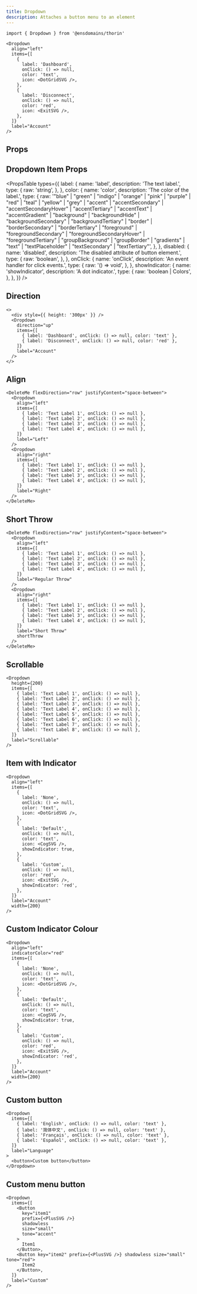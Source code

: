 ```yaml
---
title: Dropdown
description: Attaches a button menu to an element
---
```


```tsx
import { Dropdown } from '@ensdomains/thorin'
```

```tsx live=true  expand=ture minHeight=300px
<Dropdown
  align="left"
  items={[
    {
      label: 'Dashboard',
      onClick: () => null,
      color: 'text',
      icon: <DotGridSVG />,
    },
    {
      label: 'Disconnect',
      onClick: () => null,
      color: 'red',
      icon: <ExitSVG />,
    },
  ]}
  label="Account"
/>
```

## Props

<PropsTable sourceLink={sourceLink} types={types} />

## Dropdown Item Props

<PropsTable
  types={{
    label: {
      name: 'label',
      description: 'The text label.',
      type: {
        raw: 'string',
      },
    },
    color: {
      name: 'color',
      description: 'The color of the label.',
      type: {
        raw: '"blue" | "green" | "indigo" | "orange" | "pink" | "purple" | "red" | "teal" | "yellow" | "grey" | "accent" | "accentSecondary" | "accentSecondaryHover" | "accentTertiary" | "accentText" | "accentGradient" | "background" | "backgroundHide" | "backgroundSecondary" | "backgroundTertiary" | "border" | "borderSecondary" | "borderTertiary" | "foreground" | "foregroundSecondary" | "foregroundSecondaryHover" | "foregroundTertiary" | "groupBackground" | "groupBorder" | "gradients" | "text" | "textPlaceholder" | "textSecondary" | "textTertiary"',
      },
    },
    disabled: {
      name: 'disabled',
      description: 'The disabled attribute of button element.',
      type: {
        raw: 'boolean',
      },
    },
    onClick: {
      name: 'onClick',
      description: 'An event handler for click events.',
      type: {
        raw: '() => void',
      },
    },
    showIndicator: {
      name: 'showIndicator',
      description: 'A dot indicator.',
      type: {
        raw: 'boolean | Colors',
      },
    },
  }}
/>

## Direction

```tsx live=true expand=true minHeight=300px
<>
  <div style={{ height: '300px' }} />
  <Dropdown
    direction="up"
    items={[
      { label: 'Dashboard', onClick: () => null, color: 'text' },
      { label: 'Disconnect', onClick: () => null, color: 'red' },
    ]}
    label="Account"
  />
</>
```

## Align

```tsx live=true expand=true minHeight=300px
<DeleteMe flexDirection="row" justifyContent="space-between">
  <Dropdown
    align="left"
    items={[
      { label: 'Text Label 1', onClick: () => null },
      { label: 'Text Label 2', onClick: () => null },
      { label: 'Text Label 3', onClick: () => null },
      { label: 'Text Label 4', onClick: () => null },
    ]}
    label="Left"
  />
  <Dropdown
    align="right"
    items={[
      { label: 'Text Label 1', onClick: () => null },
      { label: 'Text Label 2', onClick: () => null },
      { label: 'Text Label 3', onClick: () => null },
      { label: 'Text Label 4', onClick: () => null },
    ]}
    label="Right"
  />
</DeleteMe>
```

## Short Throw

```tsx live=true expand=true minHeight=300px
<DeleteMe flexDirection="row" justifyContent="space-between">
  <Dropdown
    align="left"
    items={[
      { label: 'Text Label 1', onClick: () => null },
      { label: 'Text Label 2', onClick: () => null },
      { label: 'Text Label 3', onClick: () => null },
      { label: 'Text Label 4', onClick: () => null },
    ]}
    label="Regular Throw"
  />
  <Dropdown
    align="right"
    items={[
      { label: 'Text Label 1', onClick: () => null },
      { label: 'Text Label 2', onClick: () => null },
      { label: 'Text Label 3', onClick: () => null },
      { label: 'Text Label 4', onClick: () => null },
    ]}
    label="Short Throw"
    shortThrow
  />
</DeleteMe>
```

## Scrollable

```tsx live=true expand=true minHeight=300px
<Dropdown
  height={200}
  items={[
    { label: 'Text Label 1', onClick: () => null },
    { label: 'Text Label 2', onClick: () => null },
    { label: 'Text Label 3', onClick: () => null },
    { label: 'Text Label 4', onClick: () => null },
    { label: 'Text Label 5', onClick: () => null },
    { label: 'Text Label 6', onClick: () => null },
    { label: 'Text Label 7', onClick: () => null },
    { label: 'Text Label 8', onClick: () => null },
  ]}
  label="Scrollable"
/>
```

## Item with Indicator

```tsx live=true  expand=ture minHeight=300px
<Dropdown
  align="left"
  items={[
    {
      label: 'None',
      onClick: () => null,
      color: 'text',
      icon: <DotGridSVG />,
    },
    {
      label: 'Default',
      onClick: () => null,
      color: 'text',
      icon: <CogSVG />,
      showIndicator: true,
    },
    {
      label: 'Custom',
      onClick: () => null,
      color: 'red',
      icon: <ExitSVG />,
      showIndicator: 'red',
    },
  ]}
  label="Account"
  width={200}
/>
```

## Custom Indicator Colour

```tsx live=true  expand=ture minHeight=300px
<Dropdown
  align="left"
  indicatorColor="red"
  items={[
    {
      label: 'None',
      onClick: () => null,
      color: 'text',
      icon: <DotGridSVG />,
    },
    {
      label: 'Default',
      onClick: () => null,
      color: 'text',
      icon: <CogSVG />,
      showIndicator: true,
    },
    {
      label: 'Custom',
      onClick: () => null,
      color: 'red',
      icon: <ExitSVG />,
      showIndicator: 'red',
    },
  ]}
  label="Account"
  width={200}
/>
```

## Custom button

```tsx live=true expand=true minHeight=300px
<Dropdown
  items={[
    { label: 'English', onClick: () => null, color: 'text' },
    { label: '简体中文', onClick: () => null, color: 'text' },
    { label: 'Français', onClick: () => null, color: 'text' },
    { label: 'Español', onClick: () => null, color: 'text' },
  ]}
  label="Language"
>
  <button>Custom button</button>
</Dropdown>
```

## Custom menu button

```tsx live=true expand=true minHeight=300px
<Dropdown
  items={[
    <Button
      key="item1"
      prefix={<PlusSVG />}
      shadowless
      size="small"
      tone="accent"
    >
      Item1
    </Button>,
    <Button key="item2" prefix={<PlusSVG />} shadowless size="small" tone="red">
      Item2
    </Button>,
  ]}
  label="Custom"
/>
```
